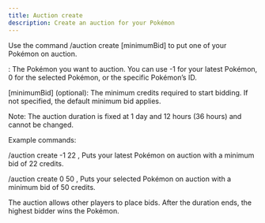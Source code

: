 ```yaml
---
title: Auction create
description: Create an auction for your Pokémon
---
```


Use the command /auction create <id> [minimumBid] to put one of your Pokémon on auction.

<id>: The Pokémon you want to auction. You can use -1 for your latest Pokémon, 0 for the selected Pokémon, or the specific Pokémon’s ID.

[minimumBid] (optional): The minimum credits required to start bidding. If not specified, the default minimum bid applies.

Note: The auction duration is fixed at 1 day and 12 hours (36 hours) and cannot be changed.

Example commands:

/auction create -1 22 , 
Puts your latest Pokémon on auction with a minimum bid of 22 credits.

/auction create 0 50 , 
Puts your selected Pokémon on auction with a minimum bid of 50 credits.

The auction allows other players to place bids. After the duration ends, the highest bidder wins the Pokémon.